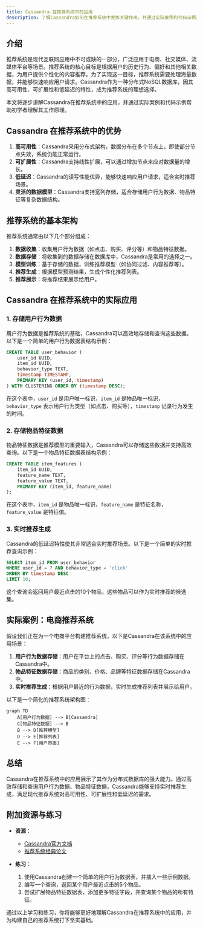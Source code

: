 ```yaml
---
title: Cassandra 在推荐系统中的应用
description: 了解Cassandra如何在推荐系统中发挥关键作用，并通过实际案例和代码示例展示其应用场景。
---
```


## 介绍

推荐系统是现代互联网应用中不可或缺的一部分，广泛应用于电商、社交媒体、流媒体平台等场景。推荐系统的核心目标是根据用户的历史行为、偏好和其他相关数据，为用户提供个性化的内容推荐。为了实现这一目标，推荐系统需要处理海量数据，并能够快速响应用户请求。Cassandra作为一种分布式NoSQL数据库，因其高可用性、可扩展性和低延迟的特性，成为推荐系统的理想选择。

本文将逐步讲解Cassandra在推荐系统中的应用，并通过实际案例和代码示例帮助初学者理解其工作原理。

## Cassandra 在推荐系统中的优势

1. **高可用性**：Cassandra采用分布式架构，数据分布在多个节点上，即使部分节点失效，系统仍能正常运行。
2. **可扩展性**：Cassandra支持线性扩展，可以通过增加节点来应对数据量的增长。
3. **低延迟**：Cassandra的读写性能优异，能够快速响应用户请求，适合实时推荐场景。
4. **灵活的数据模型**：Cassandra支持宽列存储，适合存储用户行为数据、物品特征等复杂数据结构。

## 推荐系统的基本架构

推荐系统通常由以下几个部分组成：

1. **数据收集**：收集用户行为数据（如点击、购买、评分等）和物品特征数据。
2. **数据存储**：将收集到的数据存储在数据库中，Cassandra是常用的选择之一。
3. **模型训练**：基于存储的数据，训练推荐模型（如协同过滤、内容推荐等）。
4. **推荐生成**：根据模型预测结果，生成个性化推荐列表。
5. **推荐展示**：将推荐结果展示给用户。

## Cassandra 在推荐系统中的实际应用

### 1. 存储用户行为数据

用户行为数据是推荐系统的基础，Cassandra可以高效地存储和查询这些数据。以下是一个简单的用户行为数据表结构示例：

```sql
CREATE TABLE user_behavior (
    user_id UUID,
    item_id UUID,
    behavior_type TEXT,
    timestamp TIMESTAMP,
    PRIMARY KEY (user_id, timestamp)
) WITH CLUSTERING ORDER BY (timestamp DESC);
```

在这个表中，`user_id` 是用户唯一标识，`item_id` 是物品唯一标识，`behavior_type` 表示用户行为类型（如点击、购买等），`timestamp` 记录行为发生的时间。

### 2. 存储物品特征数据

物品特征数据是推荐模型的重要输入，Cassandra可以存储这些数据并支持高效查询。以下是一个物品特征数据表结构示例：

```sql
CREATE TABLE item_features (
    item_id UUID,
    feature_name TEXT,
    feature_value TEXT,
    PRIMARY KEY (item_id, feature_name)
);
```

在这个表中，`item_id` 是物品唯一标识，`feature_name` 是特征名称，`feature_value` 是特征值。

### 3. 实时推荐生成

Cassandra的低延迟特性使其非常适合实时推荐场景。以下是一个简单的实时推荐查询示例：

```sql
SELECT item_id FROM user_behavior
WHERE user_id = ? AND behavior_type = 'click'
ORDER BY timestamp DESC
LIMIT 10;
```

这个查询会返回用户最近点击的10个物品，这些物品可以作为实时推荐的候选集。

## 实际案例：电商推荐系统

假设我们正在为一个电商平台构建推荐系统，以下是Cassandra在该系统中的应用场景：

1. **用户行为数据存储**：用户在平台上的点击、购买、评分等行为数据存储在Cassandra中。
2. **物品特征数据存储**：商品的类别、价格、品牌等特征数据存储在Cassandra中。
3. **实时推荐生成**：根据用户最近的行为数据，实时生成推荐列表并展示给用户。

以下是一个简化的推荐系统架构图：

```mermaid
graph TD
    A[用户行为数据] --> B[Cassandra]
    C[物品特征数据] --> B
    B --> D[推荐模型]
    D --> E[推荐列表]
    E --> F[用户界面]
```

## 总结

Cassandra在推荐系统中的应用展示了其作为分布式数据库的强大能力。通过高效存储和查询用户行为数据、物品特征数据，Cassandra能够支持实时推荐生成，满足现代推荐系统对高可用性、可扩展性和低延迟的需求。

## 附加资源与练习

- **资源**：
  - [Cassandra官方文档](https://cassandra.apache.org/doc/latest/)
  - [推荐系统经典论文](https://www.cs.umd.edu/~samir/498/Amazon-Recommendations.pdf)

- **练习**：
  1. 使用Cassandra创建一个简单的用户行为数据表，并插入一些示例数据。
  2. 编写一个查询，返回某个用户最近点击的5个物品。
  3. 尝试扩展物品特征数据表，添加更多特征字段，并查询某个物品的所有特征。

通过以上学习和练习，你将能够更好地理解Cassandra在推荐系统中的应用，并为构建自己的推荐系统打下坚实基础。
